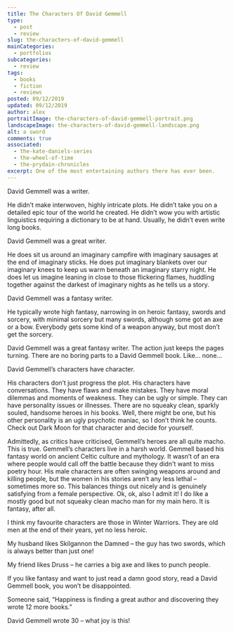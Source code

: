 ```yaml
---
title: The Characters Of David Gemmell
type: 
  - post
  - review
slug: the-characters-of-david-gemmell
mainCategories: 
  - portfolios
subcategories: 
  - review
tags:
  - books
  - fiction
  - reviews
posted: 09/12/2019
updated: 09/12/2019
author: alex
portraitImage: the-characters-of-david-gemmell-portrait.png
landscapeImage: the-characters-of-david-gemmell-landscape.png
alt: a sword
comments: true
associated: 
  - the-kate-daniels-series
  - the-wheel-of-time
  - the-prydain-chronicles
excerpt: One of the most entertaining authors there has ever been. 
---
```


David Gemmell was a writer. 

He didn’t make interwoven, highly intricate plots. He didn’t take you on a detailed epic tour of the world he created. He didn’t wow you with artistic linguistics requiring a dictionary to be at hand. Usually, he didn’t even write long books.

David Gemmell was a great writer.

He does sit us around an imaginary campfire with imaginary sausages at the end of imaginary sticks. He does put imaginary blankets over our imaginary knees to keep us warm beneath an imaginary starry night. He does let us imagine leaning in close to those flickering flames, huddling together against the darkest of imaginary nights as he tells us a story.

David Gemmell was a fantasy writer. 

He typically wrote high fantasy, narrowing in on heroic fantasy, swords and sorcery, with minimal sorcery but many swords, although some got an axe or a bow. Everybody gets some kind of a weapon anyway, but most don’t get the sorcery. 

David Gemmell was a great fantasy writer.
The action just keeps the pages turning. There are no boring parts to a David Gemmell book. Like… none… 

David Gemmell’s characters have character.

His characters don’t just progress the plot. His characters have conversations. They have flaws and make mistakes. They have moral dilemmas and moments of weakness. They can be ugly or simple. They can have personality issues or illnesses. There are no squeaky clean, sparkly souled, handsome heroes in his books. Well, there might be one, but his other personality is an ugly psychotic maniac, so I don’t think he counts. Check out Dark Moon for that character and decide for yourself. 

Admittedly, as critics have criticised, Gemmell’s heroes are all quite macho. This is true. Gemmell’s characters live in a harsh world. Gemmell based his fantasy world on ancient Celtic culture and mythology. It wasn’t of an era where people would call off the battle because they didn't want to miss poetry hour. His male characters are often swinging weapons around and killing people, but the women in his stories aren’t any less lethal – sometimes more so.  This balances things out nicely and is genuinely satisfying from a female perspective. Ok, ok, also I admit it! I do like a mostly good but not squeaky clean macho man for my main hero. It is fantasy, after all.

I think my favourite characters are those in Winter Warriors. They are old men at the end of their years, yet no less heroic. 

My husband likes Skilgannon the Damned – the guy has two swords, which is always better than just one! 

My friend likes Druss – he carries a big axe and likes to punch people.

If you like fantasy and want to just read a damn good story, read a David Gemmell book, you won’t be disappointed. 

Someone said, “Happiness is finding a great author and discovering they wrote 12 more books.” 

David Gemmell wrote 30 – what joy is this!
